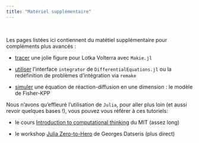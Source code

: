 ```yaml
---
title: "Matériel supplémentaire"
---
```

\

Les pages listées ici contiennent du matétiel supplémentaire pour compléments plus avancés :

- [tracer](annexe_LV_makieplot.qmd) une jolie figure pour Lotka Volterra avec `Makie.jl`

- [utiliser](annexe_integrator.qmd) l'interface `integrator` de `DifferentialEquations.jl` ou la redéfinition de problèmes d'intégration via `remake` 

- [simuler](annexe_FisherKPP.qmd) une équation de réaction-diffusion en une dimension : le modèle de Fisher-KPP


Nous n'avons qu'effleuré l'utilisation de `Julia`, pour aller plus loin (et aussi revoir quelques bases !), vous pouvez vous référer à ces tutoriels:

- le cours [Introduction to computational thinking](https://computationalthinking.mit.edu/Fall23/) du MIT (assez long)

- le workshop [Julia Zero-to-Hero](https://github.com/Datseris/Zero2Hero-JuliaWorkshop) de Georges Datseris (plus direct)